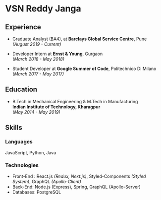 
# VSN Reddy Janga

## Experience

- Graduate Analyst (BA4), at **Barclays Global Service Centre**, Pune<br />
  _(August 2019 - Current)_

- Developer Intern at **Ernst & Young**, Gurgaon<br/>
  _(March 2018 - May 2018)_
- Student Developer at **Google Summer of Code**, Politechnico Di Milano<br/>
  _(March 2017 - May 2017)_

## Education

- B.Tech in Mechanical Engineering & M.Tech in Manufacturing<br/>
  **Indian Institute of Technology, Kharagpur**<br/>
  _(May 2014 - May 2019)_

## Skills

### Languages

JavaScript, Python, Java

### Technologies

- Front-End : React.js _(Redux, Next.js)_, Styled-Components _(Styled System)_, GraphQL _(Apollo-Client)_
- Back-End: Node.js (Express), Spring, GraphQL (Apollo-Server)
- Databases: PostgreSQL
